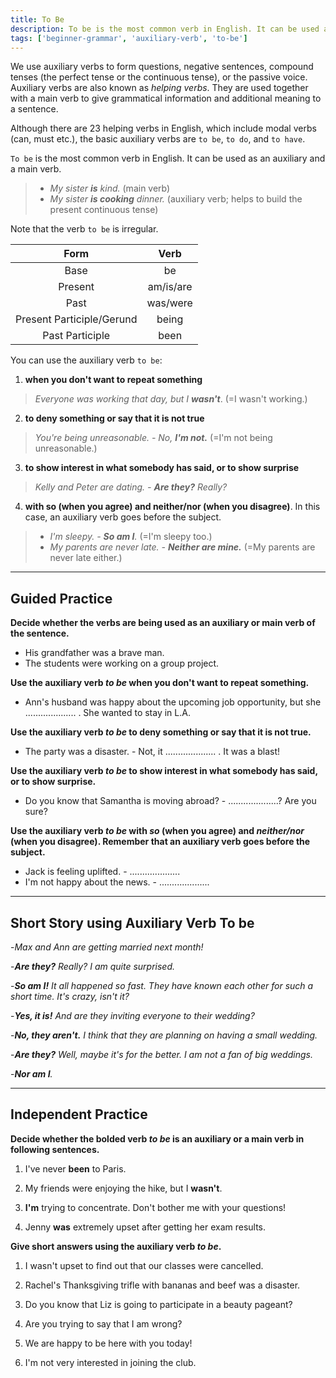 ```yaml
---
title: To Be
description: To be is the most common verb in English. It can be used as an auxiliary and a main verb
tags: ['beginner-grammar', 'auxiliary-verb', 'to-be']
---
```


We use auxiliary verbs to form questions, negative sentences, compound tenses (the perfect tense or the continuous tense), or the passive voice. Auxiliary verbs are also known as _helping verbs_. They are used together with a main verb to give grammatical information and additional meaning to a sentence.

Although there are 23 helping verbs in English, which include modal verbs (can, must etc.), the basic auxiliary verbs are `to be`, `to do`, and `to have`.

`To be` is the most common verb in English. It can be used as an auxiliary and a main verb.

> - _My sister **is** kind._ (main verb)
> - _My sister **is cooking** dinner._ (auxiliary verb; helps to build the present continuous tense)

Note that the verb `to be` is irregular.

|           Form            |   Verb    |
| :-----------------------: | :-------: |
|           Base            |    be     |
|          Present          | am/is/are |
|           Past            | was/were  |
| Present Participle/Gerund |   being   |
|      Past Participle      |   been    |

You can use the auxiliary verb `to be`:

1. **when you don't want to repeat something**

> _Everyone was working that day, but I **wasn't**_. (=I wasn't working.)

2. **to deny something or say that it is not true**

> _You're being unreasonable. - No, **I'm not.**_ (=I'm not being unreasonable.)

3. **to show interest in what somebody has said, or to show surprise**

> _Kelly and Peter are dating. - **Are they?** Really?_

4. **with so (when you agree) and neither/nor (when you disagree)**. In this case, an auxiliary verb goes before the subject.

> - _I'm sleepy. - **So am I**._ (=I'm sleepy too.)
> - _My parents are never late. - **Neither are mine.**_ (=My parents are never late either.)

---

## Guided Practice

**Decide whether the verbs are being used as an auxiliary or main verb of the sentence.**

- His grandfather was a brave man. <InfoTooltip label="main verb" />
- The students were working on a group project. <InfoTooltip label="auxiliary verb" />

**Use the auxiliary verb _to be_ when you don't want to repeat something.**

- Ann's husband was happy about the upcoming job opportunity, but she .................... . She wanted to stay in L.A. <InfoTooltip label="wasn't" />

**Use the auxiliary verb _to be_ to deny something or say that it is not true.**

- The party was a disaster. - Not, it .................... . It was a blast! <InfoTooltip label="wasn't" />

**Use the auxiliary verb _to be_ to show interest in what somebody has said, or to show surprise.**

- Do you know that Samantha is moving abroad? - ....................? Are you sure? <InfoTooltip label="Is she?" />

**Use the auxiliary verb _to be_ with _so_ (when you agree) and _neither/nor_ (when you disagree). Remember that an auxiliary verb goes before the subject.**

- Jack is feeling uplifted. - .................... <InfoTooltip label="So is she." />
- I'm not happy about the news. - .................... <InfoTooltip label="Neither am I." />

---

## Short Story using Auxiliary Verb To be

-_Max and Ann are getting married next month!_

-_**Are they?** Really? I am quite surprised._

-_**So am I!** It all happened so fast. They have known each other for such a short time. It's crazy, isn't it?_

-_**Yes, it is!** And are they inviting everyone to their wedding?_

-_**No, they aren't.** I think that they are planning on having a small wedding._

-_**Are they?** Well, maybe it's for the better. I am not a fan of big weddings._

-_**Nor am I**._

---

## Independent Practice

**Decide whether the bolded verb _to be_ is an auxiliary or a main verb in following sentences.**

1. I've never **been** to Paris. <InfoTooltip label="main verb" />

2. My friends were enjoying the hike, but I **wasn't**. <InfoTooltip label="auxiliary verb" />

3. **I'm** trying to concentrate. Don't bother me with your questions! <InfoTooltip label="auxiliary verb" />

4. Jenny **was** extremely upset after getting her exam results. <InfoTooltip label="main verb" />

**Give short answers using the auxiliary verb _to be_.**

1. I wasn't upset to find out that our classes were cancelled. <InfoTooltip label="Nor was I/Neither was I" />

2. Rachel's Thanksgiving trifle with bananas and beef was a disaster. <InfoTooltip label="Yes, it was./No, it wasn't. Joey liked it." />

3. Do you know that Liz is going to participate in a beauty pageant? <InfoTooltip label="Is she? Really?" />

4. Are you trying to say that I am wrong? <InfoTooltip label="Yes, I am./No, I'm not." />

5. We are happy to be here with you today! <InfoTooltip label="So am I!" />

6. I'm not very interested in joining the club. <InfoTooltip label="Nor am I./Neither am I." />
